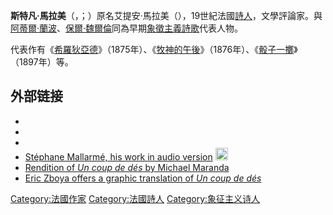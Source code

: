 
{{Multiple issues|
{{Expand language|en|time=2022-01-10T08:02:01+00:00}}
{{unreferenced|time=2020-01-12}}
}}
{{NoteTA
|T=zh-tw:斯特凡·馬拉美;zh-cn:斯特凡·马拉梅;
|1=zh-tw:馬拉美;zh-cn:马拉梅;
|2=zh-tw:德布西;zh-cn:德彪西;
|3=zh-tw:克勞德·莫內;zh-cn:克洛德·莫奈;
|5=zh-tw:波特萊爾;zh-cn:波德莱尔;
}}
{{Infobox Writer
| name        = 斯特凡·馬拉美<br>Stéphane Mallarmé
| image       = Portrait of Stéphane Mallarmé.jpg
| imagesize   = 200px
| caption     = 1896年的马拉梅
| birthdate   = {{birth date|1842|3|18}}
| birthplace  = [[巴黎|巴黎]]
| deathdate   = {{death date and age|1898|9|9|1842|3|18}}
| deathplace  = [[塞纳河畔维莱讷_(塞纳-马恩省)|塞纳河畔维莱讷]]
| occupation  = 詩人
| nationality = 法國
| period      = 
| subject     = 
| movement    = [[:en:Parnassianism|帕爾納斯派詩人]]，[[象徵主義|象徵派詩人]]
| notableworks = 
| influences  = [[但丁|但丁]]、[[勒貢特·德·列爾|勒貢特·德·列爾]]、[[夏尔·波德莱尔|夏爾·皮耶·波特萊爾]]、[[愛倫·坡|愛倫·坡]]
| influenced  = [[克勞德·德布西|克勞德·德布西]]、[[克勞德·莫內|克勞德·莫內]]、[[保爾·魏爾倫|保爾·魏爾倫]]、{{link-en|讓·莫雷亞斯|Jean Moréas}}、[[保羅·瓦勒里|保羅·瓦勒里]]、[[斯塔罗宾斯基|斯塔罗宾斯基]]、[[亨利·米肖|亨利·米肖]], {{link-en|尼古拉·喬洛蒙蒂|Nicola Chiaromonte}}
| signature   = 
}}

'''斯特凡·馬拉美'''（{{lang-fr|Stéphane Mallarmé}}，{{IPA-fr|stefan malaʁme|3=Stéphane Mallarmé.ogg}}；{{bd|1842年|3月18日|1898年|9月9日|catIdx=斯特凡·馬拉美}}）原名艾提安·馬拉美（{{lang-fr|Étienne Mallarmé}}），19世紀法國[[詩人|詩人]]，文學評論家。與[[蘭波|阿蒂爾·蘭波]]、[[魏爾倫|保爾·魏爾倫]]同為早期[[象徵主義文學|象徵主義詩歌]]代表人物。

代表作有《[[希羅狄亞德|希羅狄亞德]]》（1875年）、《[[牧神的午後|牧神的午後]]》（1876年）、《[[骰子一擲|骰子一擲]]》（1897年）等。

== 外部链接==
{{Commons}}
{{Wikiquote}}
{{Wikisource author}}
* {{Gutenberg author |id=1547 | name=Stéphane Mallarmé}}
* {{Internet Archive author |sname=Stéphane Mallarmé |sopt=w}}
* {{Librivox author |id=991}}
* [http://www.litteratureaudio.com/livres-audio-gratuits-mp3/tag/stephane-mallarme/ Stéphane Mallarmé, his work in audio version] {{Wayback|url=http://www.litteratureaudio.com/livres-audio-gratuits-mp3/tag/stephane-mallarme/ |date=20210424093529 }} [[Image:Speaker_Icon.svg|20px]] {{in lang|fr}}
* [http://www.michaelmaranda.com/documents/projects/livre/Livre_proof.pdf Rendition of ''Un coup de dés'' by Michael Maranda] {{Wayback|url=http://www.michaelmaranda.com/documents/projects/livre/Livre_proof.pdf |date=20120426043809 }}
* [https://www.ericzboya.com Eric Zboya offers a graphic translation of ''Un coup de dés''] {{Wayback|url=https://www.ericzboya.com/ |date=20210324152015 }}

{{france-writer-stub}}
{{Authority control}}
{{DEFAULTSORT:Mallarme}}
[[Category:法國作家|Category:法國作家]]
[[Category:法國詩人|Category:法國詩人]]
[[Category:象征主义诗人|Category:象征主义诗人]]